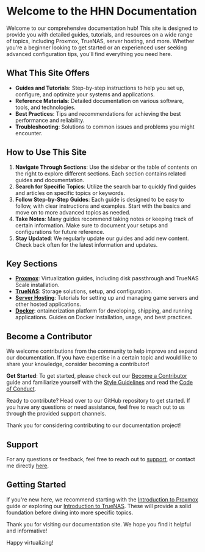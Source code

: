 # Welcome to the HHN Documentation

Welcome to our comprehensive documentation hub! This site is designed to provide you with detailed guides, tutorials, and resources on a wide range of topics, including Proxmox, TrueNAS, server hosting, and more. Whether you're a beginner looking to get started or an experienced user seeking advanced configuration tips, you'll find everything you need here.

## What This Site Offers

- **Guides and Tutorials**: Step-by-step instructions to help you set up, configure, and optimize your systems and applications.
- **Reference Materials**: Detailed documentation on various software, tools, and technologies.
- **Best Practices**: Tips and recommendations for achieving the best performance and reliability.
- **Troubleshooting**: Solutions to common issues and problems you might encounter.

## How to Use This Site

1. **Navigate Through Sections**: Use the sidebar or the table of contents on the right to explore different sections. Each section contains related guides and documentation.
2. **Search for Specific Topics**: Utilize the search bar to quickly find guides and articles on specific topics or keywords.
3. **Follow Step-by-Step Guides**: Each guide is designed to be easy to follow, with clear instructions and examples. Start with the basics and move on to more advanced topics as needed.
4. **Take Notes**: Many guides recommend taking notes or keeping track of certain information. Make sure to document your setups and configurations for future reference.
5. **Stay Updated**: We regularly update our guides and add new content. Check back often for the latest information and updates.

## Key Sections

- **[Proxmox](/proxmox)**: Virtualization guides, including disk passthrough and TrueNAS Scale installation.
- **[TrueNAS](/truenas)**: Storage solutions, setup, and configuration.
- **[Server Hosting](/server-hosting)**: Tutorials for setting up and managing game servers and other hosted applications.
- **[Docker](/docker)**: ontainerization platform for developing, shipping, and running applications. Guides on Docker installation, usage, and best practices.

## Become a Contributor

We welcome contributions from the community to help improve and expand our documentation. If you have expertise in a certain topic and would like to share your knowledge, consider becoming a contributor!

**Get Started**: To get started, please check out our [Become a Contributor](/want-to-contribute/contribute) guide and familiarize yourself with the [Style Guidelines](https://github.com/famlam-ca/hhn-documentation/blob/main/STYLE_GUIDELINES.md) and read the [Code of Conduct](https://github.com/famlam-ca/hhn-documentation/blob/main/CODE_OF_CONDUCT.md).

Ready to contribute? Head over to our GitHub repository to get started. If you have any questions or need assistance, feel free to reach out to us through the provided support channels.

Thank you for considering contributing to our documentation project!

## Support

For any questions or feedback, feel free to reach out to [support](https://www.famlam.ca/contact/support), or contact me directly [here](https://www.famlam.ca/contact).

## Getting Started

If you're new here, we recommend starting with the [Introduction to Proxmox](/proxmox) guide or exploring our [Introduction to TrueNAS](/truenas). These will provide a solid foundation before diving into more specific topics.

Thank you for visiting our documentation site. We hope you find it helpful and informative!

Happy virtualizing!
